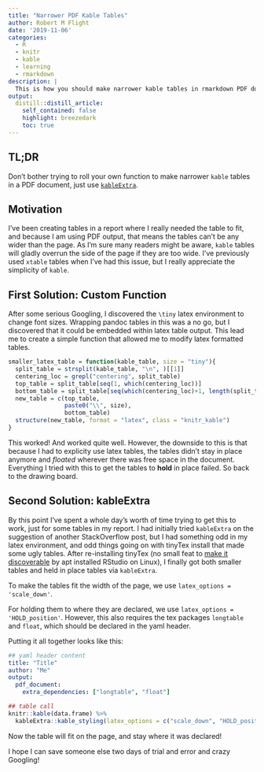 ```yaml
---
title: "Narrower PDF Kable Tables"
author: Robert M Flight
date: '2019-11-06'
categories: 
  - R
  - knitr
  - kable
  - learning
  - rmarkdown
description: |
  This is how you should make narrower kable tables in rmarkdown PDF documents.
output:
  distill::distill_article:
    self_contained: false
    highlight: breezedark
    toc: true
---
```


## TL;DR

Don't bother trying to roll your own function to make narrower `kable` tables in a PDF document, just use [`kableExtra`](https://cran.r-project.org/web/packages/kableExtra/index.html).

## Motivation

I've been creating tables in a report where I really needed the table to fit, and because I am using PDF output, that means the tables can't be any wider than the page. 
As I'm sure many readers might be aware, `kable` tables will gladly overrun the side of the page if they are too wide.
I've previously used `xtable` tables when I've had this issue, but I really appreciate the simplicity of `kable`.

## First Solution: Custom Function

After some serious Googling, I discovered the `\tiny` latex environment to change font sizes. 
Wrapping pandoc tables in this was a no go, but I discovered that it could be embedded within latex table output.
This lead me to create a simple function that allowed me to modify latex formatted tables.

```r
smaller_latex_table = function(kable_table, size = "tiny"){
  split_table = strsplit(kable_table, "\n", )[[1]]
  centering_loc = grepl("centering", split_table)
  top_table = split_table[seq(1, which(centering_loc))]
  bottom_table = split_table[seq(which(centering_loc)+1, length(split_table))]
  new_table = c(top_table,
                paste0("\\", size),
                bottom_table)
  structure(new_table, format = "latex", class = "knitr_kable")
}
```

This worked! And worked quite well. 
However, the downside to this is that because I had to explicity use latex tables, the tables didn't stay in place anymore and *floated* wherever there was free space in the document.
Everything I tried with this to get the tables to **hold** in place failed.
So back to the drawing board.

## Second Solution: kableExtra

By this point I've spent a whole day's worth of time trying to get this to work, just for some tables in my report.
I had initially tried `kableExtra` on the suggestion of another StackOverflow post, but I had something odd in my latex environment, and odd things going on with tinyTex install that made some ugly tables.
After re-installing tinyTex (no small feat to [make it discoverable](https://gist.github.com/rmflight/36b69b2608b070d0dcd38c87dd585d71) by apt installed RStudio on Linux), I finally got both smaller tables and held in place tables via `kableExtra`.

To make the tables fit the width of the page, we use `latex_options = 'scale_down'`.

For holding them to where they are declared, we use `latex_options = 'HOLD_position'`.
However, this also requires the tex packages `longtable` and `float`, which should be declared in the yaml header.

Putting it all together looks like this:

```yaml
## yaml header content
title: "Title"
author: "Me"
output: 
  pdf_document:
    extra_dependencies: ["longtable", "float"]
```

```r
## table call
knitr::kable(data.frame) %>%
  kableExtra::kable_styling(latex_options = c("scale_down", "HOLD_position"))
```

Now the table will fit on the page, and stay where it was declared!

I hope I can save someone else two days of trial and error and crazy Googling!
